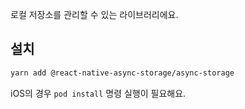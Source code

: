 로컬 저장소를 관리할 수 있는 라이브러리에요.

## 설치
```bash
yarn add @react-native-async-storage/async-storage
```

iOS의 경우 `pod install` 명령 실행이 필요해요.